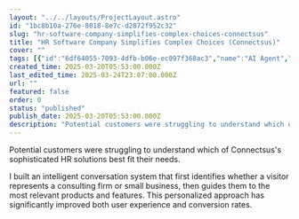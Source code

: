 ```yaml
---
layout: "../../layouts/ProjectLayout.astro"
id: "1bc8b10a-276e-8018-8e7c-d2872f952c32"
slug: "hr-software-company-simplifies-complex-choices-connectsus"
title: "HR Software Company Simplifies Complex Choices (Connectsus)"
cover: ""
tags: [{"id":"6df64055-7093-4dfb-b06e-ec097f368ac3","name":"AI Agent","color":"default"}]
created_time: 2025-03-20T05:53:00.000Z
last_edited_time: 2025-03-24T23:07:00.000Z
url: ""
featured: false
order: 0
status: "published"
publish_date: 2025-03-20T05:53:00.000Z
description: "Potential customers were struggling to understand which of Connectsus's sophisticated HR solutions best fit their needs. "
---
```



Potential customers were struggling to understand which of Connectsus's sophisticated HR solutions best fit their needs. 


I built an intelligent conversation system that first identifies whether a visitor represents a consulting firm or small business, then guides them to the most relevant products and features. This personalized approach has significantly improved both user experience and conversion rates.

